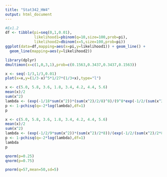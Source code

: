 ```yaml
---
title: "Stat342_HW4"
output: html_document
---
```


```r
#Ex1.2
df <- tibble(pi=seq(0,1,0.01),
             likelihood1=pbinom(q=10,size=100,prob=pi),
             likelihood2=dbinom(x=5,size=100,prob=pi))
ggplot(data=df,mapping=aes(x=pi,y=likelihood1)) + geom_line() +
  geom_line(mapping=aes(y=likelihood2))
```

```r
library(dplyr)
dmultimon(x=c(1,0,3,1),prob=c(0.1563,0.3437,0.3437,0.1563))
```

```r
x <- seq(-1/3,1/3,0.01)
plot(x=x,y=(1/3-x)^5*1/27*(1/3+x),type="l") 
```


```r
x <- c(5.0, 5.8, 3.6, 1.8, 3.4, 4.2, 4.4, 5.6)
mean(x)/2
sum(x^2)
lambda <- (exp(-1/18*sum(x^2))*(sum(x^2)/2/8)^8)/(9^8*exp(-1/2/(sum(x^2)/2/8)*sum(x^2)))
p <- 1-pchisq(q=-2*log(lambda),df=1)
p
```


```r
x <- c(5.0, 5.8, 3.6, 1.8, 3.4, 4.2, 4.4, 5.6)
mean(x)/2
sum(x^2)
lambda <- (exp(-1/2/9*sum(x^2))*(sum(x^2)/2*8))/(exp(-1/2/(sum(x^2)/2*8)*sum(x^2)))
p <- 1-pchisq(q=-2*log(lambda),df=1)
lambda
p
```

```r
qnorm(p=0.25)
qnorm(p=0.75)

pnorm(q=57,mean=50,sd=5)
```